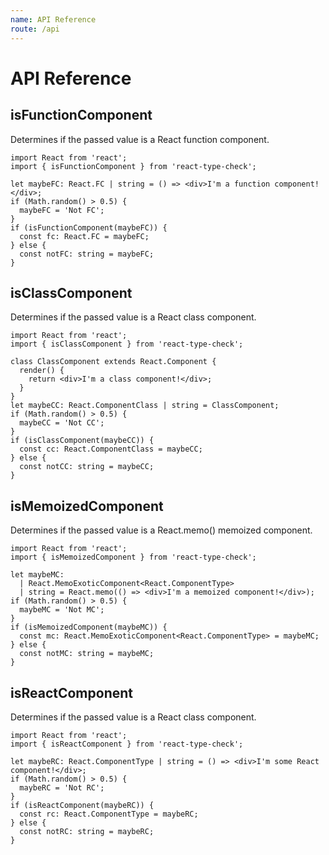 ```yaml
---
name: API Reference
route: /api
---
```


# API Reference
## isFunctionComponent
Determines if the passed value is a React function component.
```tsx
import React from 'react';
import { isFunctionComponent } from 'react-type-check';

let maybeFC: React.FC | string = () => <div>I'm a function component!</div>;
if (Math.random() > 0.5) {
  maybeFC = 'Not FC';
}
if (isFunctionComponent(maybeFC)) {
  const fc: React.FC = maybeFC;
} else {
  const notFC: string = maybeFC;
}
```
## isClassComponent
Determines if the passed value is a React class component.
```tsx
import React from 'react';
import { isClassComponent } from 'react-type-check';

class ClassComponent extends React.Component {
  render() {
    return <div>I'm a class component!</div>;
  }
}
let maybeCC: React.ComponentClass | string = ClassComponent;
if (Math.random() > 0.5) {
  maybeCC = 'Not CC';
}
if (isClassComponent(maybeCC)) {
  const cc: React.ComponentClass = maybeCC;
} else {
  const notCC: string = maybeCC;
}
```
## isMemoizedComponent
Determines if the passed value is a React.memo() memoized component.
```tsx
import React from 'react';
import { isMemoizedComponent } from 'react-type-check';

let maybeMC:
  | React.MemoExoticComponent<React.ComponentType>
  | string = React.memo(() => <div>I'm a memoized component!</div>);
if (Math.random() > 0.5) {
  maybeMC = 'Not MC';
}
if (isMemoizedComponent(maybeMC)) {
  const mc: React.MemoExoticComponent<React.ComponentType> = maybeMC;
} else {
  const notMC: string = maybeMC;
}
```
## isReactComponent
Determines if the passed value is a React class component.
```tsx
import React from 'react';
import { isReactComponent } from 'react-type-check';

let maybeRC: React.ComponentType | string = () => <div>I'm some React component!</div>;
if (Math.random() > 0.5) {
  maybeRC = 'Not RC';
}
if (isReactComponent(maybeRC)) {
  const rc: React.ComponentType = maybeRC;
} else {
  const notRC: string = maybeRC;
}

```
